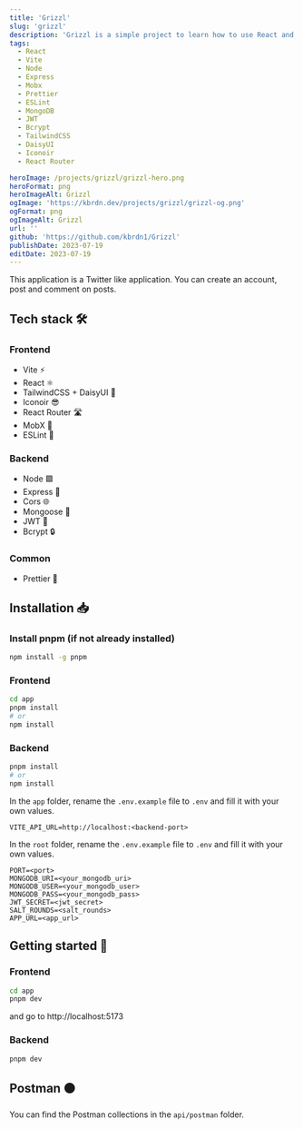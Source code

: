 ```yaml
---
title: 'Grizzl'
slug: 'grizzl'
description: 'Grizzl is a simple project to learn how to use React and Node.'
tags:
  - React
  - Vite
  - Node
  - Express
  - Mobx
  - Prettier
  - ESLint
  - MongoDB
  - JWT
  - Bcrypt
  - TailwindCSS
  - DaisyUI
  - Iconoir
  - React Router

heroImage: /projects/grizzl/grizzl-hero.png
heroFormat: png
heroImageAlt: Grizzl
ogImage: 'https://kbrdn.dev/projects/grizzl/grizzl-og.png'
ogFormat: png
ogImageAlt: Grizzl
url: ''
github: 'https://github.com/kbrdn1/Grizzl'
publishDate: 2023-07-19
editDate: 2023-07-19
---
```


This application is a Twitter like application. You can create an account, post and comment on posts.

## Tech stack 🛠️

### Frontend

- Vite ⚡
- React ⚛️
- TailwindCSS + DaisyUI 🍃
- Iconoir 😎
- React Router 🛣️
- MobX 🧬
- ESLint 🧹

### Backend

- Node 🟩
- Express 🚂
- Cors 🌐
- Mongoose 🍃
- JWT 🍪
- Bcrypt 🔒

### Common

- Prettier 🧼

## Installation 📥

### Install pnpm (if not already installed)

```bash
npm install -g pnpm
```

### Frontend

```bash
cd app
pnpm install
# or
npm install
```

### Backend

```bash
pnpm install
# or
npm install
```

In the `app` folder, rename the `.env.example` file to `.env` and fill it with your own values.

```env
VITE_API_URL=http://localhost:<backend-port>
```

In the `root` folder, rename the `.env.example` file to `.env` and fill it with your own values.

```env
PORT=<port>
MONGODB_URI=<your_mongodb_uri>
MONGODB_USER=<your_mongodb_user>
MONGODB_PASS=<your_mongodb_pass>
JWT_SECRET=<jwt_secret>
SALT_ROUNDS=<salt_rounds>
APP_URL=<app_url>
```

## Getting started 🏁

### Frontend

```bash
cd app
pnpm dev
```

and go to http://localhost:5173

### Backend

```bash
pnpm dev
```

## Postman 🟠

You can find the Postman collections in the `api/postman` folder.